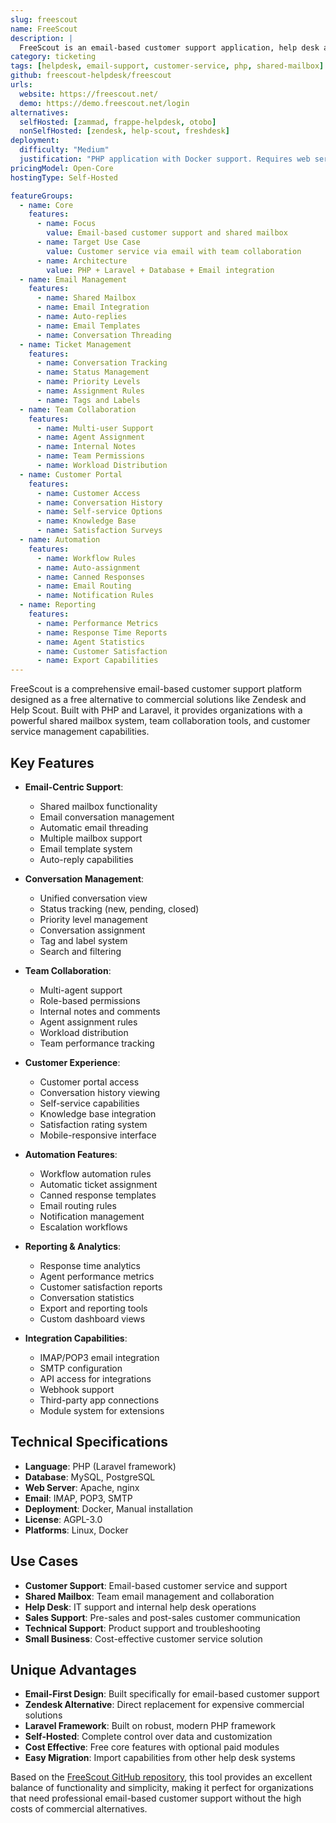 ```yaml
---
slug: freescout
name: FreeScout
description: |
  FreeScout is an email-based customer support application, help desk and shared mailbox solution. It serves as a free alternative to Zendesk and Help Scout, providing comprehensive customer support management with email integration and team collaboration features.
category: ticketing
tags: [helpdesk, email-support, customer-service, php, shared-mailbox]
github: freescout-helpdesk/freescout
urls:
  website: https://freescout.net/
  demo: https://demo.freescout.net/login
alternatives:
  selfHosted: [zammad, frappe-helpdesk, otobo]
  nonSelfHosted: [zendesk, help-scout, freshdesk]
deployment:
  difficulty: "Medium"
  justification: "PHP application with Docker support. Requires web server setup, database configuration, and email server integration."
pricingModel: Open-Core
hostingType: Self-Hosted

featureGroups:
  - name: Core
    features:
      - name: Focus
        value: Email-based customer support and shared mailbox
      - name: Target Use Case
        value: Customer service via email with team collaboration
      - name: Architecture
        value: PHP + Laravel + Database + Email integration
  - name: Email Management
    features:
      - name: Shared Mailbox
      - name: Email Integration
      - name: Auto-replies
      - name: Email Templates
      - name: Conversation Threading
  - name: Ticket Management
    features:
      - name: Conversation Tracking
      - name: Status Management
      - name: Priority Levels
      - name: Assignment Rules
      - name: Tags and Labels
  - name: Team Collaboration
    features:
      - name: Multi-user Support
      - name: Agent Assignment
      - name: Internal Notes
      - name: Team Permissions
      - name: Workload Distribution
  - name: Customer Portal
    features:
      - name: Customer Access
      - name: Conversation History
      - name: Self-service Options
      - name: Knowledge Base
      - name: Satisfaction Surveys
  - name: Automation
    features:
      - name: Workflow Rules
      - name: Auto-assignment
      - name: Canned Responses
      - name: Email Routing
      - name: Notification Rules
  - name: Reporting
    features:
      - name: Performance Metrics
      - name: Response Time Reports
      - name: Agent Statistics
      - name: Customer Satisfaction
      - name: Export Capabilities
---
```


FreeScout is a comprehensive email-based customer support platform designed as a free alternative to commercial solutions like Zendesk and Help Scout. Built with PHP and Laravel, it provides organizations with a powerful shared mailbox system, team collaboration tools, and customer service management capabilities.

## Key Features

- **Email-Centric Support**:

  - Shared mailbox functionality
  - Email conversation management
  - Automatic email threading
  - Multiple mailbox support
  - Email template system
  - Auto-reply capabilities

- **Conversation Management**:

  - Unified conversation view
  - Status tracking (new, pending, closed)
  - Priority level management
  - Conversation assignment
  - Tag and label system
  - Search and filtering

- **Team Collaboration**:

  - Multi-agent support
  - Role-based permissions
  - Internal notes and comments
  - Agent assignment rules
  - Workload distribution
  - Team performance tracking

- **Customer Experience**:

  - Customer portal access
  - Conversation history viewing
  - Self-service capabilities
  - Knowledge base integration
  - Satisfaction rating system
  - Mobile-responsive interface

- **Automation Features**:

  - Workflow automation rules
  - Automatic ticket assignment
  - Canned response templates
  - Email routing rules
  - Notification management
  - Escalation workflows

- **Reporting & Analytics**:

  - Response time analytics
  - Agent performance metrics
  - Customer satisfaction reports
  - Conversation statistics
  - Export and reporting tools
  - Custom dashboard views

- **Integration Capabilities**:
  - IMAP/POP3 email integration
  - SMTP configuration
  - API access for integrations
  - Webhook support
  - Third-party app connections
  - Module system for extensions

## Technical Specifications

- **Language**: PHP (Laravel framework)
- **Database**: MySQL, PostgreSQL
- **Web Server**: Apache, nginx
- **Email**: IMAP, POP3, SMTP
- **Deployment**: Docker, Manual installation
- **License**: AGPL-3.0
- **Platforms**: Linux, Docker

## Use Cases

- **Customer Support**: Email-based customer service and support
- **Shared Mailbox**: Team email management and collaboration
- **Help Desk**: IT support and internal help desk operations
- **Sales Support**: Pre-sales and post-sales customer communication
- **Technical Support**: Product support and troubleshooting
- **Small Business**: Cost-effective customer service solution

## Unique Advantages

- **Email-First Design**: Built specifically for email-based customer support
- **Zendesk Alternative**: Direct replacement for expensive commercial solutions
- **Laravel Framework**: Built on robust, modern PHP framework
- **Self-Hosted**: Complete control over data and customization
- **Cost Effective**: Free core features with optional paid modules
- **Easy Migration**: Import capabilities from other help desk systems

Based on the [FreeScout GitHub repository](https://github.com/freescout-helpdesk/freescout), this tool provides an excellent balance of functionality and simplicity, making it perfect for organizations that need professional email-based customer support without the high costs of commercial alternatives.
